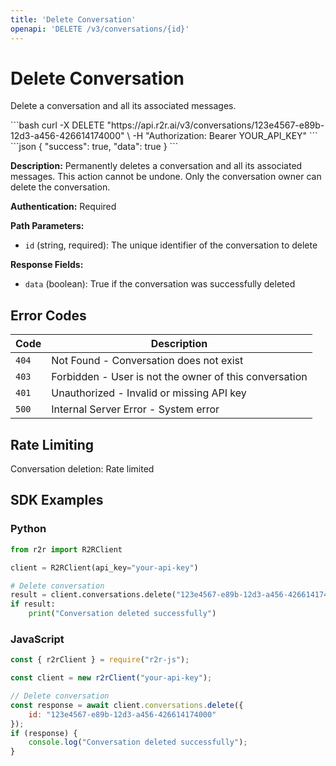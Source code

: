 ```yaml
---
title: 'Delete Conversation'
openapi: 'DELETE /v3/conversations/{id}'
---
```


# Delete Conversation

Delete a conversation and all its associated messages.

<RequestExample>
```bash
curl -X DELETE "https://api.r2r.ai/v3/conversations/123e4567-e89b-12d3-a456-426614174000" \
  -H "Authorization: Bearer YOUR_API_KEY"
```
</RequestExample>

<ResponseExample>
```json
{
  "success": true,
  "data": true
}
```
</ResponseExample>

**Description:** Permanently deletes a conversation and all its associated messages. This action cannot be undone. Only the conversation owner can delete the conversation.

**Authentication:** Required

**Path Parameters:**
- `id` (string, required): The unique identifier of the conversation to delete

**Response Fields:**
- `data` (boolean): True if the conversation was successfully deleted

## Error Codes

| Code | Description |
|------|-------------|
| `404` | Not Found - Conversation does not exist |
| `403` | Forbidden - User is not the owner of this conversation |
| `401` | Unauthorized - Invalid or missing API key |
| `500` | Internal Server Error - System error |

## Rate Limiting

Conversation deletion: Rate limited

## SDK Examples

### Python

```python
from r2r import R2RClient

client = R2RClient(api_key="your-api-key")

# Delete conversation
result = client.conversations.delete("123e4567-e89b-12d3-a456-426614174000")
if result:
    print("Conversation deleted successfully")
```

### JavaScript

```javascript
const { r2rClient } = require("r2r-js");

const client = new r2rClient("your-api-key");

// Delete conversation
const response = await client.conversations.delete({
    id: "123e4567-e89b-12d3-a456-426614174000"
});
if (response) {
    console.log("Conversation deleted successfully");
}
``` 